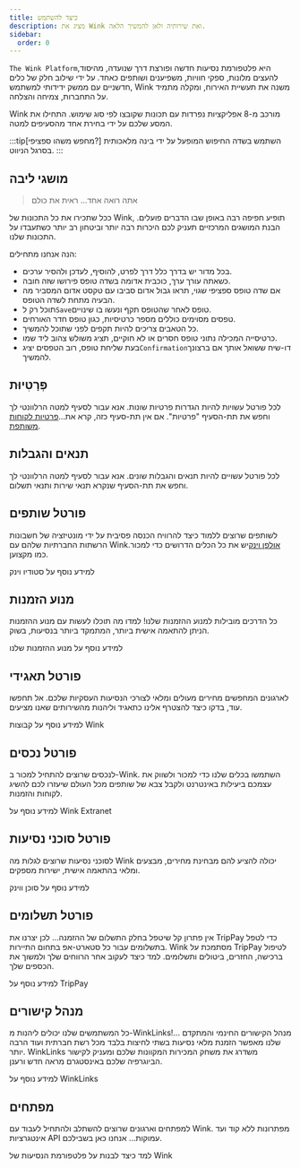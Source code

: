 ```yaml
---
title: כיצד להשתמש
description: מציג את Wink ואת שירותיה ולאן להמשיך הלאה.
sidebar:
  order: 0
---
```


`The Wink Platform`היא פלטפורמת נסיעות חדשה ופורצת דרך שנועדה, מהיסוד, להעצים מלונות, ספקי חוויות, משפיענים ושותפים כאחד. על ידי שילוב חלק של כלים חדשניים עם ממשק ידידותי למשתמש, Wink משנה את תעשיית האירוח, ומקלה מתמיד על התחברות, צמיחה והצלחה.

Wink מורכב מ-8 אפליקציות נפרדות עם תכונות שקובצו לפי סוג שימוש.
התחילו את המסע שלכם על ידי בחירת אחד מהסעיפים למטה.

:::tip\[מחפש משהו ספציפי?]
השתמש בשדה החיפוש המופעל על ידי בינה מלאכותית בסרגל הניווט.
:::

## מושגי ליבה

> אתה רואה אחד... ראית את כולם

ככל שתכירו את כל התכונות של Wink, תופיע חפיפה רבה באופן שבו הדברים פועלים.
הבנת המושגים המרכזיים תעניק לכם היכרות רבה יותר וביטחון רב יותר כשתעבדו על התכונות שלנו.

הנה אנחנו מתחילים:

* בכל מדור יש בדרך כלל דרך לפרט, להוסיף, לעדכן ולהסיר ערכים.
* כשאתה עורך ערך, כוכבית אדומה<Badge text="*" variant="danger" size="large" />
  בשדה טופס פירושו שזה חובה.
* אם שדה טופס ספציפי שגוי, תראו גבול אדום סביבו עם טקסט אדום המסביר מה הבעיה מתחת לשדה הטופס.
* תוכל רק ל`Save`טופס לאחר שהטופס תקף ונעשו בו שינויים.
* טפסים מסוימים כוללים מספר כרטיסיות, כגון טופס חדר האורחים.
* כל הטאבים צריכים להיות תקפים לפני שתוכל להמשיך.
* כרטיסייה המכילה נתוני טופס חסרים או לא חוקיים, תציג משולש צהוב<Badge text="⚠️" variant="caution" size="large" />
  ליד שמו.
* בעת שליחת טופס, רוב הטפסים יציג`Confirmation`דו-שיח ששואל אותך אם ברצונך להמשיך.

## פְּרָטִיוּת

לכל פורטל עשויות להיות הגדרות פרטיות שונות. אנא עבור לסעיף למטה הרלוונטי לך וחפש את תת-הסעיף "פרטיות". אם אין תת-סעיף כזה, קרא את...[פרטיות לקוחות משותפת](/booking-engine/privacy).

## תנאים והגבלות

לכל פורטל עשויים להיות תנאים והגבלות שונים. אנא עבור לסעיף למטה הרלוונטי לך וחפש את תת-הסעיף שנקרא תנאי שירות ותנאי תשלום.

## פורטל שותפים

לשותפים שרוצים ללמוד כיצד להרוויח הכנסה פסיבית על ידי מונטיזציה של חשבונות הרשתות החברתיות שלהם עם Wink.[אולפן וינק](https://studio.wink.travel)יש את כל הכלים הדרושים כדי למכור כמו מקצוען.

<LinkButton href="/studio/what-is-studio">
  למידע נוסף על סטודיו וינק
</LinkButton>


## מנוע הזמנות

כל הדרכים מובילות למנוע ההזמנות שלנו! למדו מה תוכלו לעשות עם מנוע ההזמנות הניתן להתאמה אישית ביותר, המתמקד ביותר בנסיעות, בשוק.

<LinkButton href="/booking-engine/in-a-nutshell">
  למידע נוסף על מנוע ההזמנות שלנו
</LinkButton>


## פורטל תאגידי

לארגונים המחפשים מחירים מעולים ומלאי לצורכי הנסיעות העסקיות שלכם. אל תחפשו עוד, בדקו כיצד להצטרף אלינו כתאגיד וליהנות מהשירותים שאנו מציעים.

<LinkButton href="/corporate/what-is-group">
  למידע נוסף על קבוצות Wink
</LinkButton>


## פורטל נכסים

לנכסים שרוצים להתחיל למכור ב-Wink. השתמשו בכלים שלנו כדי למכור ולשווק את עצמכם ביעילות באינטרנט ולקבל צבא של שותפים מכל העולם שיעזרו לכם להשיג לקוחות והזמנות.

<LinkButton href="/extranet/what-is-extranet">
  למידע נוסף על Wink Extranet
</LinkButton>


## פורטל סוכני נסיעות

לסוכני נסיעות שרוצים לגלות מה Wink יכולה להציע להם מבחינת מחירים, מבצעים ומלאי בהתאמה אישית, ישירות מספקים.

<LinkButton href="/travel-agent/what-is-agent">
  למידע נוסף על סוכן ווינק
</LinkButton>


## פורטל תשלומים

אין פתרון קל שיטפל בחלק התשלום של ההזמנה... לכן יצרנו את TripPay כדי לטפל בתשלומים עבור כל סטארט-אפ בתחום התיירות. Wink מסתמכת על TripPay לטיפול ברכישה, החזרים, ביטולים ותשלומים.
למד כיצד לעקוב אחר הרווחים שלך ולמשוך את הכספים שלך.

<LinkButton href="/payment/what-is-trip-pay">
  למידע נוסף על TripPay
</LinkButton>


## מנהל קישורים

כל המשתמשים שלנו יכולים ליהנות מ-WinkLinks!... מנהל הקישורים החינמי והמתקדם שלנו מאפשר הזמנת מלאי נסיעות בשתי לחיצות בלבד מכל רשת חברתית ועוד הרבה יותר.
WinkLinks משדרג את משחק המכירות המקוונות שלכם ומעניק לקישור הביוגרפיה שלכם באינסטגרם מראה חדש ורענן.

<LinkButton href="/link-manager/wink-links">
  למידע נוסף על WinkLinks
</LinkButton>


## מפתחים

למפתחים וארגונים שרוצים להשתלב ולהתחיל לעבוד עם Wink. מפתרונות ללא קוד ועד אינטגרציות API עמוקות... אנחנו כאן בשבילכם.

<LinkButton href="/developers/build-on-wink">
  למד כיצד לבנות על פלטפורמת הנסיעות של Wink
</LinkButton>


